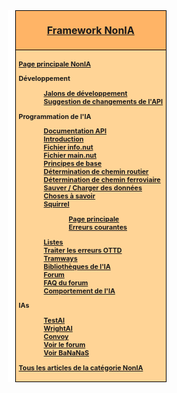<div style="float:right; padding-left:12px; background:#ffffff;">
<div style="border:1px solid #000000; background:#ffb466; padding:5px; -moz-border-radius-topleft:5px; -moz-border-radius-topright:5px; font-size: 12pt;">
<center><strong><font size="3">[[fr/Development/Script/Main Page|Framework NonIA]]</font></strong></center>
</div>
<div style="border:1px solid black; border-top-width: 0px; background:#ffd496; padding:5px; -moz-border-radius-bottomleft:5px; -moz-border-radius-bottomright:8px; font-size: 8pt; font-weight:bold">

[[fr/Development/Script/Main Page|Page principale NonIA]]

Développement
:[[fr/Archive/Development/IA/Jalons de développement|Jalons de développement]]
:[[fr/Development/Script/IA/Suggestions API|Suggestion de changements de l'API]]

Programmation de l'IA
:[http://noai.openttd.org/docs/ Documentation API]
:[[fr/Development/Script/IA/Introduction|Introduction]]
:[[fr/Development/Script/IA/AIInfo|Fichier info.nut]]
:[[fr/Development/Script/IA/AIMain|Fichier main.nut]]
:[[fr/Development/Script/IA/Principes de base|Principes de base]]
:[[fr/Development/Script/IA/Détermination de chemin routier|Détermination de chemin routier]]
:[[fr/Development/Script/IA/Détermination de chemin ferroviaire|Détermination de chemin ferroviaire]]
:[[fr/Development/Script/IA/Sauver/Charger|Sauver / Charger des données]]
:[[fr/Development/Script/IA/A savoir|Choses à savoir]]
:[[fr/Development/Script/IA/Squirrel|Squirrel]]
::[http://squirrel-lang.org/ Page principale]
::[[fr/Development/Script/IA/Pièges de Squirrel|Erreurs courantes]]
:[[fr/Development/Script/IA/Listes|Listes]]
:[[fr/Development/Script/IA/Dernière erreur|Traiter les erreurs OTTD]]
:[[fr/Development/Script/IA/Tramways|Tramways]]
:[[fr/Development/Script/IA/Bibliothèque|Bibliothèques de l'IA]]
:[http://www.tt-forums.net/viewforum.php?f=65 Forum]
:[[fr/Community/AI/FAQ du forum NonIA|FAQ du forum]]
:[[fr/Development/Script/IA/Comportement|Comportement de l'IA]]

IAs
:[[fr/Development/Script/IA/TestAI|TestAI]]
:[[fr/Development/Script/IA/WrightAI|WrightAI]]
:[[fr/Community/AI/IA/Convoy|Convoy]]
:[http://www.tt-forums.net/viewforum.php?f=65 Voir le forum]
:[http://bananas.openttd.org/ai/ Voir BaNaNaS]

[[:Category:fr/Development/Script/NonIA|Tous les articles de la catégorie NonIA]]
</div></div><includeonly>
[[Category:fr/Development/Script/NonIA|{{PAGENAME}}]]
[[Category:fr/Développement|{{PAGENAME}}]]
</includeonly>